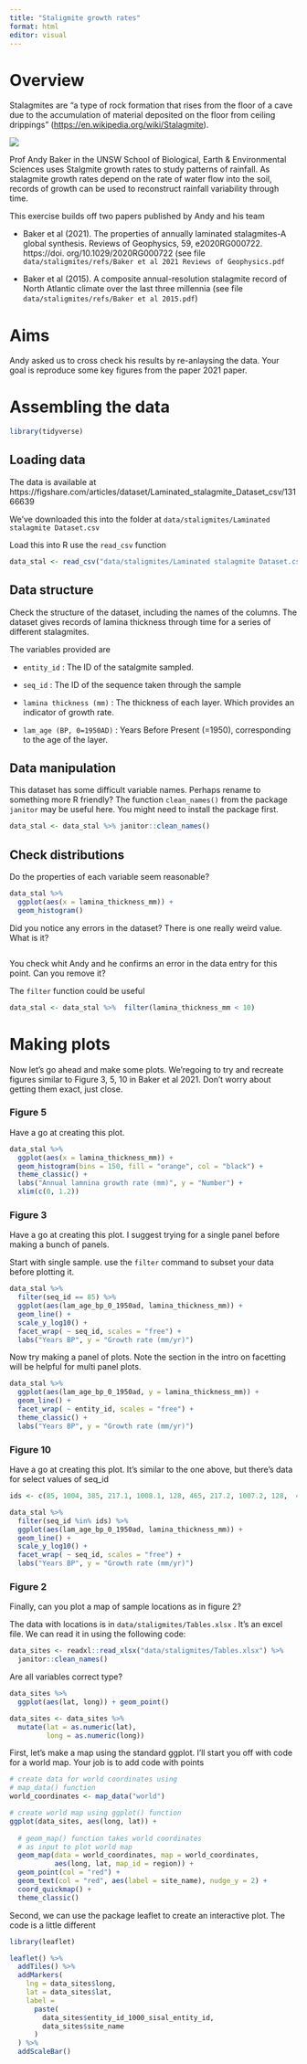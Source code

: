 ```yaml
---
title: "Staligmite growth rates"
format: html
editor: visual
---
```


# Overview

Stalagmites are "a type of rock formation that rises from the floor of a cave due to the accumulation of material deposited on the floor from ceiling drippings" (<https://en.wikipedia.org/wiki/Stalagmite>).

![](https://upload.wikimedia.org/wikipedia/commons/thumb/a/a1/Labeled_speleothems.jpg/780px-Labeled_speleothems.jpg){fig-align="center"}

Prof Andy Baker in the UNSW School of Biological, Earth & Environmental Sciences uses Stalgmite growth rates to study patterns of rainfall. As stalagmite growth rates depend on the rate of water flow into the soil, records of growth can be used to reconstruct rainfall variability through time.

This exercise builds off two papers published by Andy and his team

-   Baker et al (2021). The properties of annually laminated stalagmites-A global synthesis. Reviews of Geophysics, 59, e2020RG000722. https://doi. org/10.1029/2020RG000722 (see file `data/staligmites/refs/Baker et al 2021 Reviews of Geophysics.pdf`

-   Baker et al (2015). A composite annual-resolution stalagmite record of North Atlantic climate over the last three millennia (see file `data/staligmites/refs/Baker et al 2015.pdf`)

# Aims

Andy asked us to cross check his results by re-anlaysing the data. Your goal is reproduce some key figures from the paper 2021 paper.

# Assembling the data

```r
library(tidyverse)
```

## Loading data

The data is available at https://figshare.com/articles/dataset/Laminated_stalagmite_Dataset_csv/13166639

We've downloaded this into the folder at `data/staligmites/Laminated stalagmite Dataset.csv`

Load this into R use the `read_csv` function

```r
data_stal <- read_csv("data/staligmites/Laminated stalagmite Dataset.csv")
```

## Data structure

Check the structure of the dataset, including the names of the columns. The dataset gives records of lamina thickness through time for a series of different stalagmites.

The variables provided are

-   `entity_id` : The ID of the satalgmite sampled.

-   `seq_id` : The ID of the sequence taken through the sample

-   `lamina thickness (mm)` : The thickness of each layer. Which provides an indicator of growth rate.

-   `lam_age (BP, 0=1950AD)` : Years Before Present (=1950), corresponding to the age of the layer.

## Data manipulation

This dataset has some difficult variable names. Perhaps rename to something more R friendly? The function `clean_names()` from the package `janitor` may be useful here. You might need to install the package first.

```r
data_stal <- data_stal %>% janitor::clean_names()
```

## Check distributions

Do the properties of each variable seem reasonable?

```r
data_stal %>%
  ggplot(aes(x = lamina_thickness_mm)) + 
  geom_histogram()
```

Did you notice any errors in the dataset? There is one really weird value. What is it?

```r

```

You check whit Andy and he confirms an error in the data entry for this point. Can you remove it?

The `filter` function could be useful

```r
data_stal <- data_stal %>%  filter(lamina_thickness_mm < 10)

```

# Making plots

Now let's go ahead and make some plots. We'regoing to try and recreate figures similar to Figure 3, 5, 10 in Baker et al 2021. Don't worry about getting them exact, just close.

### Figure 5

Have a go at creating this plot.

```r
data_stal %>%
  ggplot(aes(x = lamina_thickness_mm)) +
  geom_histogram(bins = 150, fill = "orange", col = "black") +
  theme_classic() +
  labs("Annual lamnina growth rate (mm)", y = "Number") +
  xlim(c(0, 1.2))
```

### Figure 3

Have a go at creating this plot. I suggest trying for a single panel before making a bunch of panels.

Start with single sample. use the `filter` command to subset your data before plotting it.

```r
data_stal %>%
  filter(seq_id == 85) %>%
  ggplot(aes(lam_age_bp_0_1950ad, lamina_thickness_mm)) +
  geom_line() +
  scale_y_log10() +
  facet_wrap( ~ seq_id, scales = "free") +
  labs("Years BP", y = "Growth rate (mm/yr)")
```

Now try making a panel of plots. Note the section in the intro on facetting will be helpful for multi panel plots.

```r
data_stal %>%
  ggplot(aes(lam_age_bp_0_1950ad, y = lamina_thickness_mm)) +
  geom_line() +
  facet_wrap( ~ entity_id, scales = "free") +
  theme_classic() +
  labs("Years BP", y = "Growth rate (mm/yr)")
```

### **Figure 10**

Have a go at creating this plot. It's similar to the one above, but there's data for select values of seq_id

```r
ids <- c(85, 1004, 385, 217.1, 1008.1, 128, 465, 217.2, 1007.2, 128,  466, 1009.2, 1003.1, 1006)

data_stal %>% 
  filter(seq_id %in% ids) %>% 
  ggplot(aes(lam_age_bp_0_1950ad, lamina_thickness_mm)) +
  geom_line() +
  scale_y_log10() +
  facet_wrap( ~ seq_id, scales = "free") +
  labs("Years BP", y = "Growth rate (mm/yr)")
```

### Figure 2

Finally, can you plot a map of sample locations as in figure 2?

The data with locations is in `data/staligmites/Tables.xlsx` . It's an excel file. We can read it in using the following code:

```r

data_sites <- readxl::read_xlsx("data/staligmites/Tables.xlsx") %>% 
  janitor::clean_names()

```

Are all variables correct type?

```r
data_sites %>%
  ggplot(aes(lat, long)) + geom_point()

data_sites <- data_sites %>%
  mutate(lat = as.numeric(lat),
         long = as.numeric(long))

```

First, let's make a map using the standard ggplot. I'll start you off with code for a world map. Your job is to add code with points

```r

# create data for world coordinates using
# map_data() function
world_coordinates <- map_data("world")

# create world map using ggplot() function
ggplot(data_sites, aes(long, lat)) +
  
  # geom_map() function takes world coordinates
  # as input to plot world map
  geom_map(data = world_coordinates, map = world_coordinates,
           aes(long, lat, map_id = region)) +
  geom_point(col = "red") +
  geom_text(col = "red", aes(label = site_name), nudge_y = 2) +
  coord_quickmap() +
  theme_classic()

```

Second, we can use the package leaflet to create an interactive plot. The code is a little different

```r
library(leaflet)

leaflet() %>%
  addTiles() %>%
  addMarkers(
    lng = data_sites$long,
    lat = data_sites$lat,
    label =
      paste(
        data_sites$entity_id_1000_sisal_entity_id,
        data_sites$site_name
      )
  )	%>%
  addScaleBar()


```
